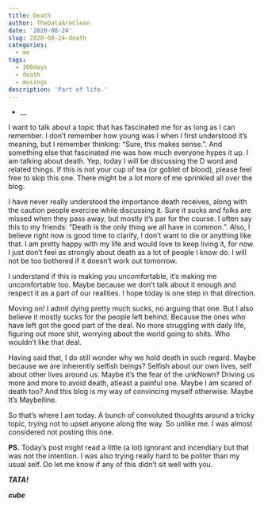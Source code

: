 ```yaml
---
title: Death
author: TheDataAreClean
date: '2020-08-24'
slug: 2020-08-24-death
categories:
  - me
tags:
  - 100days
  - death
  - musings
description: 'Part of life.'
---
```


* __

I want to talk about a topic that has fascinated me for as long as I can remember. I don't remember how young was I when I first understood it's meaning, but I remember thinking: "Sure, this makes sense.". And something else that fascinated me was how much everyone hypes it up. I am talking about death. Yep, today I will be discussing the D word and related things. If this is not your cup of tea (or goblet of blood), please feel free to skip this one. There might be a lot more of me sprinkled all over the blog.

I have never really understood the importance death receives, along with the caution people exercise while discussing it. Sure it sucks and folks are missed when they pass away, but mostly it's par for the course. I often say this to my friends: "Death is the only thing we all have in common.". Also, I believe right now is good time to clarify, I don't want to die or anything like that. I am pretty happy with my life and would love to keep living it, for now. I just don't feel as strongly about death as a lot of people I know do. I will not be too bothered if it doesn't work out tomorrow.

I understand if this is making you uncomfortable, it's making me uncomfortable too. Maybe because we don't talk about it enough and respect it as a part of our realities. I hope today is one step in that direction.

Moving on! I admit dying pretty much sucks, no arguing that one. But I also believe it mostly sucks for the people left behind. Because the ones who have left got the good part of the deal. No more struggling with daily life, figuring out more shit, worrying about the world going to shits. Who wouldn't like that deal.

Having said that, I do still wonder why we hold death in such regard. Maybe because we are inherently selfish beings? Selfish about our own lives, self about other lives around us. Maybe it's the fear of the unkNown? Driving us more and more to avoid death, atleast a painful one. Maybe I am scared of death too? And this blog is my way of convincing myself otherwise. Maybe It's Maybelline.

So that's where I am today. A bunch of convoluted thoughts around a tricky topic, trying not to upset anyone along the way. So unlike me. I was almost considered not posting this one.

**PS.**  Today's post might read a little (a lot) ignorant and incendiary but that was not the intention. I was also trying really hard to be politer than my usual self. Do let me know if any of this didn't sit well with you.

**_TATA!_**

**_cube_**